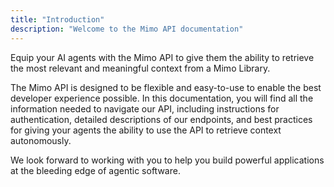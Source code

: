```yaml
---
title: "Introduction"
description: "Welcome to the Mimo API documentation"
---
```


Equip your AI agents with the Mimo API to give them the ability to retrieve the most relevant and meaningful context from a Mimo Library.

The Mimo API is designed to be flexible and easy-to-use to enable the best developer experience possible. In this documentation, you will find all the information needed to navigate our API, including instructions for authentication, detailed descriptions of our endpoints, and best practices for giving your agents the ability to use the API to retrieve context autonomously.

We look forward to working with you to help you build powerful applications at the bleeding edge of agentic software.